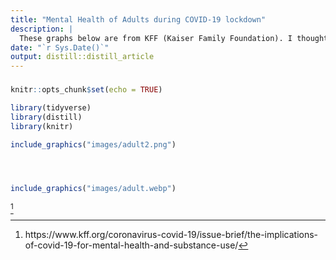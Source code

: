 ```yaml
---
title: "Mental Health of Adults during COVID-19 lockdown"
description: |
  These graphs below are from KFF (Kaiser Family Foundation). I thought that these graphs and extra information really helps demonstrate the mental effects placed on many from COVID and clearly shows the before and after changes. The first graph shows adults' mental state before COVID and after. The second graph shows symptons expressed by people during the pandemic.
date: "`r Sys.Date()`"
output: distill::distill_article
---
```

### 

```r
knitr::opts_chunk$set(echo = TRUE)

library(tidyverse)
library(distill)
library(knitr)

```



```r

include_graphics("images/adult2.png")





```

```r

include_graphics("images/adult.webp")


```


^[https://www.kff.org/coronavirus-covid-19/issue-brief/the-implications-of-covid-19-for-mental-health-and-substance-use/]
